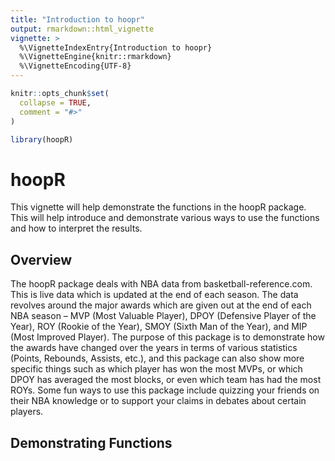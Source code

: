 ```yaml
---
title: "Introduction to hoopr"
output: rmarkdown::html_vignette
vignette: >
  %\VignetteIndexEntry{Introduction to hoopr}
  %\VignetteEngine{knitr::rmarkdown}
  %\VignetteEncoding{UTF-8}
---
```


```r
knitr::opts_chunk$set(
  collapse = TRUE,
  comment = "#>"
)
```

```r
library(hoopR)
```

# hoopR

This vignette will help demonstrate the functions in the hoopR package. This will help introduce and demonstrate various ways to use the functions and how to interpret the results.

## Overview

The hoopR package deals with NBA data from basketball-reference.com. This is live data which is updated at the end of each season. The data revolves around the major awards which are given out at the end of each NBA season -- MVP (Most Valuable Player), DPOY (Defensive Player of the Year), ROY (Rookie of the Year), SMOY (Sixth Man of the Year),  and MIP (Most Improved Player). The purpose of this package is to demonstrate how the awards have changed over the years in terms of various statistics (Points, Rebounds, Assists, etc.), and this package can also show more specific things such as which player has won the most MVPs, or which DPOY has averaged the most blocks, or even which team has had the most ROYs. Some fun ways to use this package include quizzing your friends on their NBA knowledge or to support your claims in debates about certain players.

## Demonstrating Functions

